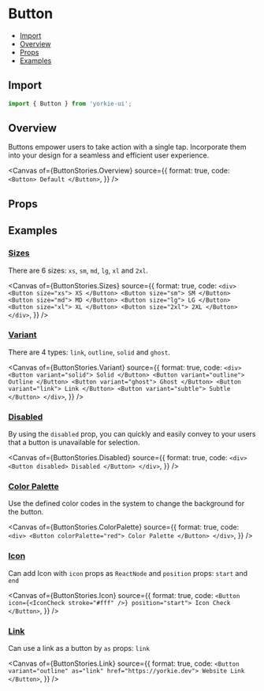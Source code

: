 # Button


<Meta of={ButtonStories} />

- [Import](#import)
- [Overview](#overview)
- [Props](#props)
- [Examples](#examples)

## Import

```jsx
import { Button } from 'yorkie-ui';
```

## Overview

Buttons empower users to take action with a single tap. Incorporate them into your design for a seamless and efficient user experience.

<Canvas
  of={ButtonStories.Overview}
  source={{
    format: true,
    code: `
      <Button>
        Default
      </Button>
    `,
  }}
/>

## Props

<Controls />

## Examples

### [Sizes](#button-sizes)

There are 6 sizes: `xs`, `sm`, `md`, `lg`, `xl` and `2xl`.

<Canvas
  of={ButtonStories.Sizes}
  source={{
    format: true,
    code: `
      <div>
        <Button size="xs">
          XS
        </Button>
        <Button size="sm">
          SM
        </Button>
        <Button size="md">
          MD
        </Button>
        <Button size="lg">
          LG
        </Button>
        <Button size="xl">
          XL
        </Button>
        <Button size="2xl">
          2XL
        </Button>
      </div>
    `,
  }}
/>

### [Variant](#button-variant)

There are 4 types: `link`, `outline`, `solid` and `ghost`.

<Canvas
  of={ButtonStories.Variant}
  source={{
    format: true,
    code: `
      <div>
        <Button variant="solid">
          Solid
        </Button>
        <Button variant="outline">
          Outline
        </Button>
        <Button variant="ghost">
          Ghost
        </Button>
        <Button variant="link">
          Link
        </Button>
        <Button variant="subtle">
          Subtle
        </Button>
      </div>
    `,
  }}
/>

### [Disabled](#button-disabled)

By using the `disabled` prop, you can quickly and easily convey to your users that a button is unavailable for selection.

<Canvas
  of={ButtonStories.Disabled}
  source={{
    format: true,
    code: `
      <div>
        <Button disabled>
          Disabled
        </Button>
      </div>
    `,
  }}
/>

### [Color Palette](#button-color)

Use the defined color codes in the system to change the background for the button.

<Canvas
  of={ButtonStories.ColorPalette}
  source={{
    format: true,
    code: `
      <div>
        <Button colorPalette="red">
          Color Palette
        </Button>
      </div>
    `,
  }}
/>

### [Icon](#button-icon)

Can add Icon with `icon` props as `ReactNode` and `position` props: `start` and `end`

<Canvas
  of={ButtonStories.Icon}
  source={{
    format: true,
    code: `
      <Button icon={<IconCheck stroke="#fff" />} position="start">
        Icon Check
      </Button>
    `,
  }}
/>

### [Link](#button-link)

Can use a link as a button by `as` props: `link`

<Canvas
  of={ButtonStories.Link}
  source={{
    format: true,
    code: `
       <Button variant="outline" as="link" href="https://yorkie.dev">
        Website Link
      </Button>
    `,
  }}
/>
